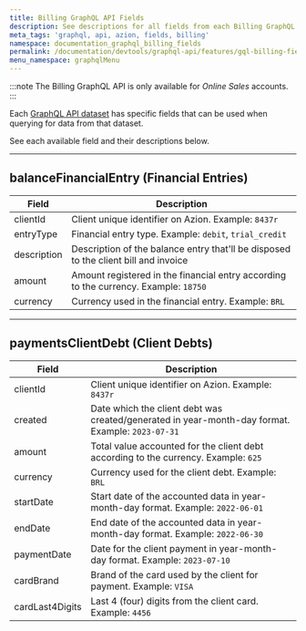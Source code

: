 ```yaml
---
title: Billing GraphQL API Fields
description: See descriptions for all fields from each Billing GraphQL API dataset.
meta_tags: 'graphql, api, azion, fields, billing'
namespace: documentation_graphql_billing_fields
permalink: /documentation/devtools/graphql-api/features/gql-billing-fields/
menu_namespace: graphqlMenu
---
```


:::note
The Billing GraphQL API is only available for *Online Sales* accounts.
:::

Each [GraphQL API dataset](/en/documentation/devtools/graphql-api/features/#datasets) has specific fields that can be used when querying for data from that dataset.

See each available field and their descriptions below.

---

## balanceFinancialEntry (Financial Entries)

| Field | Description |
| ----- | ----------- |
| clientId | Client unique identifier on Azion. Example: `8437r` |
| entryType | Financial entry type. Example: `debit`, `trial_credit` |
| description | Description of the balance entry that'll be disposed to the client bill and invoice |
| amount | Amount registered in the financial entry according to the currency. Example: `18750` |
| currency | Currency used in the financial entry. Example: `BRL` |

---

## paymentsClientDebt (Client Debts)

| Field | Description |
| ----- | ----------- |
| clientId | Client unique identifier on Azion. Example: `8437r` |
| created | Date which the client debt was created/generated in year-month-day format. Example: `2023-07-31` |
| amount | Total value accounted for the client debt according to the currency. Example: `625` |
| currency | Currency used for the client debt. Example: `BRL` |
| startDate | Start date of the accounted data in year-month-day format. Example: `2022-06-01` |
| endDate | End date of the accounted data in year-month-day format. Example: `2022-06-30` |
| paymentDate | Date for the client payment in year-month-day format. Example: `2023-07-10` |
| cardBrand | Brand of the card used by the client for payment. Example: `VISA` |
| cardLast4Digits | Last 4 (four) digits from the client card. Example: `4456` |
